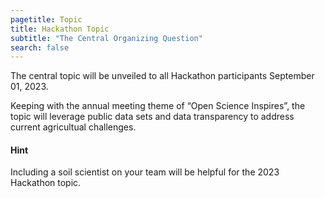 ```yaml
---
pagetitle: Topic
title: Hackathon Topic
subtitle: "The Central Organizing Question"
search: false
---
```



The central topic will be unveiled to all Hackathon participants September 01, 2023. 

Keeping with the annual meeting theme of "Open Science Inspires", the topic will leverage public data sets and data transparency to address current agricultual challenges. 

::: {.callout-purple .callout-warning collapse="true"}
#### Hint

Including a soil scientist on your team will be helpful for the 2023 Hackathon topic.
:::


